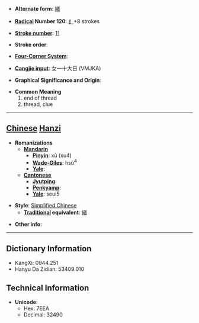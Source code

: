 * '''Alternate form''': [[緒]]

* '''[[Wiktionary:Chinese radical index| Radical]] Number 120''': [[Wiktionary:Chinese radical index 纟|纟]]+8 strokes

* '''[[Wiktionary:Chinese total strokes index|Stroke number]]''': [[Wiktionary:Chinese total strokes index 11|11]]

* '''Stroke order''': 

* '''[[Wiktionary:Chinese four corner index|Four-Corner System]]''': 

* '''[[Wiktionary:Chinese Cangjie index|Cangjie input]]''': 女一十大日 (VMJKA)

* '''Graphical Significance and Origin''': 

* '''Common Meaning'''
*#end of thread
*# thread, clue


----

== [[Chinese]] [[Hanzi]] ==

* '''Romanizations'''
** '''[[Mandarin]]'''
*** '''[[Pinyin]]''': xù (xu4)
*** '''[[Wade-Giles]]''': hsü<sup>4</sup>
*** '''[[Yale]]''': 
** '''[[Cantonese]]'''
*** '''[[Jyutping]]''':
*** '''[[Penkyamp]]''': 
*** '''[[Yale]]''': seui5

* '''Style''': [[Simplified Chinese]] 
** '''[[Traditional Chinese|Traditional]] equivalent''': [[緒]]

* '''Other info''': 

----

== Dictionary Information ==

* KangXi: 0944.251
* Hanyu Da Zidian: 53409.010

== Technical Information ==

* '''Unicode''':
** Hex: 7EEA
** Decimal: 32490